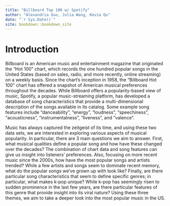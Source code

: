 ```yaml
--- 
title: "Billboard Top 100 w/ Spotify"
author: "Alexandria Guo, Julia Wang, Kevia Qu"
date: "`r Sys.Date()`"
site: bookdown::bookdown_site
---
```


# Introduction

  Billboard is an American music and entertainment magazine that originated the “Hot 100” chart, which records the one hundred popular songs in the United States (based on sales, radio, and more recently, online streaming) on a weekly basis. Since the chart’s inception in 1958, the “Billboard Hot 100” chart has offered a snapshot of American musical preferences throughout the decades. While Billboard offers a popularity-based view of music, Spotify, a popular music-streaming platform, has developed a database of song characteristics that provide a multi-dimensional description of the songs available in its catalog. Some example song features include "danceability", "energy", "loudness", "speechiness", "acousticness", "instrumentalness", "liveness", and "valence".
  
  Music has always captured the zeitgeist of its time, and using these two data sets, we are interested in exploring various aspects of musical popularity. In particular, there are 3 main questions we aim to answer. First, what musical qualities define a popular song and how have these changed over the decades? The combination of chart data and song features can give us insight into listeners’ preferences. Also, focusing on more recent music since the 2000s, how have the most popular songs and artists trended? While a few artists and songs seem to dominate recent memory, what do the popular songs we’ve grown up with look like? Finally, are there particular song characteristics that seem to define specific genres; in particular, what makes k-pop unique? While k-pop has seemingly risen to sudden prominence in the last few years, are there particular features of this genre that provide insight into its viral nature? Using these three themes, we aim to take a deeper look into the most popular music in the US. 
